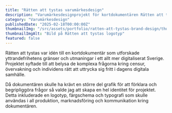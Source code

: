 ```yaml
---
title: "Rätten att tystas varumärkesdesign"
description: "Varumärkesdesignprojekt för kortdokumentären Rätten att tystas. Inkluderar logotyp, färgschema och typografi."
category: "Varumärkesdesign"
publishedDate: "2025-02-18T00:00:00Z"
thumbnailImg: "/src/assets/portfolio/ratten-att-tystas-brand-design/thumbnail.jpg"
thumbnailImgAlt: "Bild på Rätten att tystas logotyp"
featured: false
---
```



Rätten att tystas var idén till en kortdokumentär som utforskade yttrandefrihetens gränser och utmaningar i ett allt mer digitaliserat Sverige. Projektet syftade till att belysa de komplexa frågorna kring censur, övervakning och individens rätt att uttrycka sig fritt i dagens digitala samhälle.

Då dokumentären skulle ha krävt en större del grafik för att förklara och begripliggöra frågor så valde jag att skapa en hel identitet för projektet. Detta inkluderade en logotyp, färgschema och typografi som skulle användas i all produktion, marknadsföring och kommunikation kring dokumentären.

<div class="grid gap-4 select-none sm:grid-cols-2">
  <Picture
    src={Img01}
    alt="Logo för Rätten att tystas"
    quality={80}
    formats={["avif"]}
    layout="constrained"
    fit="cover"
    position="center"
    class="h-auto w-full"
  />
  <Picture
    src={Img02}
    alt="Logo användningsexempel för Rätten att tystas"
    quality={80}
    formats={["avif"]}
    layout="constrained"
    fit="cover"
    position="center"
    class="h-auto w-full"
  />
</div>
